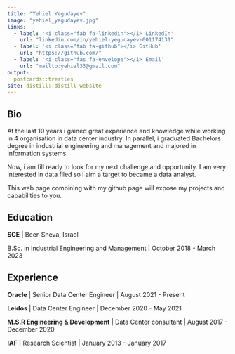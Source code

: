 ```yaml
---
title: "Yehiel Yegudayev"
image: "yehiel_yegudayev.jpg"
links:
  - label: '<i class="fab fa-linkedin"></i> LinkedIn'
    url: "linkedin.com/in/yehiel-yegudayev-001174131"
  - label: '<i class="fab fa-github"></i> GitHub'
    url: "https://github.com/"
  - label: '<i class="fas fa-envelope"></i> Email'
    url: "mailto:yehiel33@gmail.com"
output:
  postcards::trestles
site: distill::distill_website
---
```

 
## Bio

At the last 10 years i gained great experience and knowledge while working in 4 organisation in data center industry. In parallel, i graduated Bachelors degree in industrial engineering and management and majored in information systems.

Now, i am fill ready to look for my next challenge and opportunity. I am very interested in data filed so i aim a target to became a data analyst.

This web page combining with my github page will expose my projects and capabilities to you. 

## Education

**SCE** | Beer-Sheva, Israel

B.Sc. in Industrial Engineering and Management | October 2018 - March 2023

## Experience

**Oracle** | Senior Data Center Engineer | August 2021 - Present

**Leidos** | Data Center Engineer | December 2020 - May 2021

**M.S.R Engineering & Development** | Data Center consultant | August 2017 - December 2020

**IAF** | Research Scientist | January 2013 - January 2017
